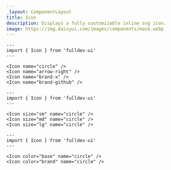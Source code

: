 ```yaml
---
_layout: ComponentLayout
title: Icon
description: Displays a fully customizable inline svg icon.
image: https://img.daisyui.com/images/components/mask.webp
---
```


```astro live props={{ title: 'name' }}
---
import { Icon } from 'fulldev-ui'
---

<Icon name="circle" />
<Icon name="arrow-right" />
<Icon name="brand-x" />
<Icon name="brand-github" />
```

```astro live props={{ title: 'size' }}
---
import { Icon } from 'fulldev-ui'
---

<Icon size="sm" name="circle" />
<Icon size="md" name="circle" />
<Icon size="lg" name="circle" />
```

```astro live props={{ title: 'color' }}
---
import { Icon } from 'fulldev-ui'
---

<Icon color="base" name="circle" />
<Icon color="brand" name="circle" />
```
